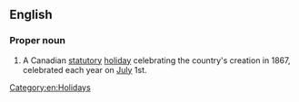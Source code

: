 ==English==
{{wikipedia}}

===Proper noun===
{{en-proper-noun|head=[[Canada]] [[day|Day]]}}

# A Canadian [[statutory]] [[holiday]] celebrating the country's creation in 1867, celebrated each year on [[July]] 1st.
#: {{syn|en|Dominion Day|q1=former name}}

[[Category:en:Holidays]]